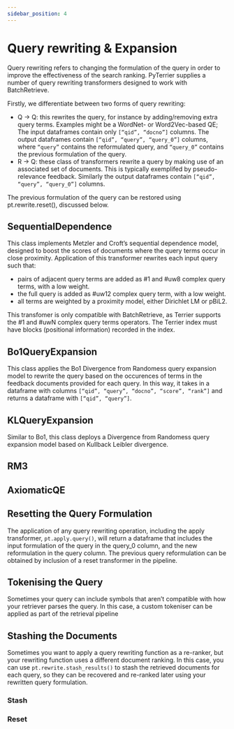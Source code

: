 ```yaml
---
sidebar_position: 4
---
```



# Query rewriting & Expansion

Query rewriting refers to changing the formulation of the query in order to improve the effectiveness of the search ranking. 
PyTerrier supplies a number of query rewriting transformers designed to work with BatchRetrieve.

Firstly, we differentiate between two forms of query rewriting:
- Q -> Q: this rewrites the query, for instance by adding/removing extra query terms. Examples might be a WordNet- or Word2Vec-based QE; The input dataframes contain only `[“qid”, “docno”]` columns. The output dataframes contain `[“qid”, “query”, “query_0”]` columns, where `“query”` contains the reformulated query, and `“query_0”` contains the previous formulation of the query.
- R -> Q: these class of transformers rewrite a query by making use of an associated set of documents. This is typically exemplifed by pseudo-relevance feedback. Similarly the output dataframes contain `[“qid”, “query”, “query_0”]` columns.

The previous formulation of the query can be restored using pt.rewrite.reset(), discussed below.

## SequentialDependence

This class implements Metzler and Croft’s sequential dependence model, designed to boost the scores of documents where the query terms occur in close proximity. Application of this transformer rewrites each input query such that:
- pairs of adjacent query terms are added as #1 and #uw8 complex query terms, with a low weight.
- the full query is added as #uw12 complex query term, with a low weight.
- all terms are weighted by a proximity model, either Dirichlet LM or pBiL2.

This transfomer is only compatible with BatchRetrieve, as Terrier supports the #1 and #uwN complex query terms operators. The Terrier index must have blocks (positional information) recorded in the index.


<InteractiveFeature 
    apiUrl='https://pyterrier-api-3pxrlcilfa-nw.a.run.app/rewrite/sequential-dependence'
/>

## Bo1QueryExpansion

This class applies the Bo1 Divergence from Randomess query expansion model to rewrite the query based on the occurences of terms in the feedback documents provided for each query. In this way, it takes in a dataframe with columns `[“qid”, “query”, “docno”, “score”, “rank”]` and returns a dataframe with `[“qid”, “query”]`.

<InteractiveFeature  
    apiUrl='https://pyterrier-api-3pxrlcilfa-nw.a.run.app/rewrite/bo1'
/>

## KLQueryExpansion

Similar to Bo1, this class deploys a Divergence from Randomess query expansion model based on Kullback Leibler divergence.

<InteractiveFeature  
    apiUrl='https://pyterrier-api-3pxrlcilfa-nw.a.run.app/rewrite/kl'
/>

## RM3

<InteractiveFeature 
    apiUrl='https://pyterrier-api-3pxrlcilfa-nw.a.run.app/rewrite/rm3'
/>

## AxiomaticQE

<InteractiveFeature 
    apiUrl='https://pyterrier-api-3pxrlcilfa-nw.a.run.app/rewrite/axiomatic'
/>

## Resetting the Query Formulation

The application of any query rewriting operation, including the apply transformer, `pt.apply.query()`, will return a dataframe that includes the input formulation of the query in the query_0 column, and the new reformulation in the query column. The previous query reformulation can be obtained by inclusion of a reset transformer in the pipeline.

<InteractiveFeature 
    apiUrl='https://pyterrier-api-3pxrlcilfa-nw.a.run.app/rewrite/reset'
/>

## Tokenising the Query

Sometimes your query can include symbols that aren’t compatible with how your retriever parses the query. In this case, a custom tokeniser can be applied as part of the retrieval pipeline

<InteractiveFeature 
    apiUrl='https://pyterrier-api-3pxrlcilfa-nw.a.run.app/rewrite/tokenise'
/>

## Stashing the Documents

Sometimes you want to apply a query rewriting function as a re-ranker, but your rewriting function uses a different document ranking. In this case, you can use `pt.rewrite.stash_results()` to stash the retrieved documents for each query, so they can be recovered and re-ranked later using your rewritten query formulation.

### Stash
<InteractiveFeature 
    apiUrl='https://pyterrier-api-3pxrlcilfa-nw.a.run.app/rewrite/stash'
/>
### Reset
<InteractiveFeature 
    apiUrl='https://pyterrier-api-3pxrlcilfa-nw.a.run.app/rewrite/reset-stash'
/>
